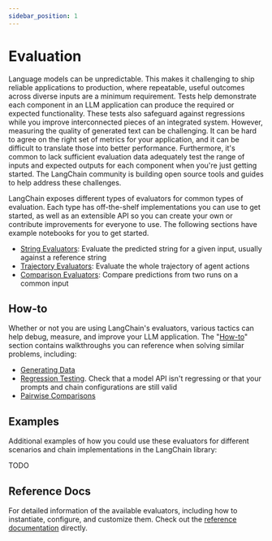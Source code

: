 ```yaml
---
sidebar_position: 1
---
```


# Evaluation

Language models can be unpredictable. This makes it challenging to ship reliable applications to production, where repeatable, useful outcomes across diverse inputs are a minimum requirement. Tests help demonstrate each component in an LLM application can produce the required or expected functionality. These tests also safeguard against regressions while you improve interconnected pieces of an integrated system. However, measuring the quality of generated text can be challenging. It can be hard to agree on the right set of metrics for your application, and it can be difficult to translate those into better performance. Furthermore, it's common to lack sufficient evaluation data adequately test the range of inputs and expected outputs for each component when you're just getting started. The LangChain community is building open source tools and guides to help address these challenges.

LangChain exposes different types of evaluators for common types of evaluation. Each type has off-the-shelf implementations you can use to get started, as well as an
 extensible API so you can create your own or contribute improvements for everyone to use. The following sections have example notebooks for you to get started.

- [String Evaluators](/docs/modules/evaluation/string/): Evaluate the predicted string for a given input, usually against a reference string
- [Trajectory Evaluators](/docs/modules/evaluation/trajectory/): Evaluate the whole trajectory of agent actions
- [Comparison Evaluators](/docs/modules/evaluation/comparison/): Compare predictions from two runs on a common input

## How-to

Whether or not you are using LangChain's evaluators, various tactics can help debug, measure, and improve your LLM application. The "[How-to](/docs/modules/evaluation/how_to/)" section contains walkthroughs you can reference when solving similar problems, including:

- [Generating Data](#TODO)
- [Regression Testing](/docs/modules/evaluation/how_to/regression_testing). Check that a model API isn't regressing or that your prompts and chain configurations are still valid
- [Pairwise Comparisons](#TODO)

## Examples

Additional examples of how you could use these evaluators for different scenarios and chain implementations in the LangChain library:

TODO


## Reference Docs

For detailed information of the available evaluators, including how to instantiate, configure, and customize them. Check out the [reference documentation](https://api.python.langchain.com/en/latest/api_reference.html#module-langchain.evaluation) directly.
